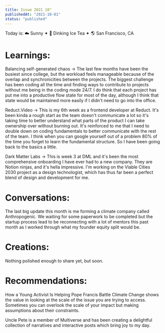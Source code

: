 ```yaml
---
title: Issue 2021 10"
publishedAt: "2021-10-01"
status: "published"
---
```


Today is: ☁️ Sunny ✦ 🍵 Dinking Ice Tea ✦ 🌎 San Francisco, CA

# Learnings:

Balancing self-generated chaos → The last few months have been the busiest since college, but the workload feels manageable because of the overlap and synchronicities between the projects. The biggest challenge has been coding all the time and finding ways to contribute to projects without me being in the coding mode 24/7. I do think that each project has put me into a productive flow state for most of the day, although I think that state would be maintained more easily if I didn't need to go into the office.

Reduct.Video → This is my 6th week as a frontend developer at Reduct. It's been kinda a rough start as the team doesn't communicate a lot so it's taking time to better understand what parts of the product I can take ownership over without burning out. It's reinforced to me that I need to double down on coding fundamentals to better communicate with the rest of the team. I think when you can google yourself out of a problem 80% of the time you forget to learn the fundamental structure. So I have been going back to the basics a little.

Dark Matter Labs → This is week 3 at DML and it's been the most comprehensive onboarding I have ever had to a new company. They are Notion ninjas, and it's hella impressive. I'm working on the Viable Cities 2030 project as a design technologist, which has thus far been a perfect blend of design and development for me.

# Conversations:

The last big update this month is me forming a climate company called Anthropogenic. We waiting for some paperwork to be completed but the startup process lead to be reconnecting with a lot of mentors this past month as I worked through what my founder equity split would be.

# Creations:

Nothing polished enough to share yet, but soon.

# Recommendations:

How a Young Activist Is Helping Pope Francis Battle Climate Change shows the value in looking at the scale of the issue you are trying to access. Sometimes you can overlook the scale of your impact but making assumptions about their constraints.

Uncle Pete is a member of Multiverse and has been creating a delightful collection of narratives and interactive posts which bring joy to my day.

#
